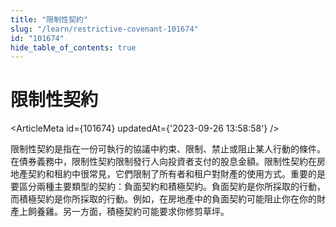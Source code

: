```yaml
---
title: "限制性契約"
slug: "/learn/restrictive-covenant-101674"
id: "101674"
hide_table_of_contents: true
---
```



# 限制性契約

<ArticleMeta id={101674} updatedAt={'2023-09-26 13:58:58'} />
<div className='border-solid border-b border-t-0 my-4 border-[var(--ifm-color-gray-300)]' />

限制性契約是指在一份可執行的協議中約束、限制、禁止或阻止某人行動的條件。在債券義務中，限制性契約限制發行人向投資者支付的股息金額。限制性契約在房地產契約和租約中很常見，它們限制了所有者和租户對財產的使用方式。重要的是要區分兩種主要類型的契約：負面契約和積極契約。負面契約是你所採取的行動，而積極契約是你所採取的行動。例如，在房地產中的負面契約可能阻止你在你的財產上飼養雞。另一方面，積極契約可能要求你修剪草坪。

